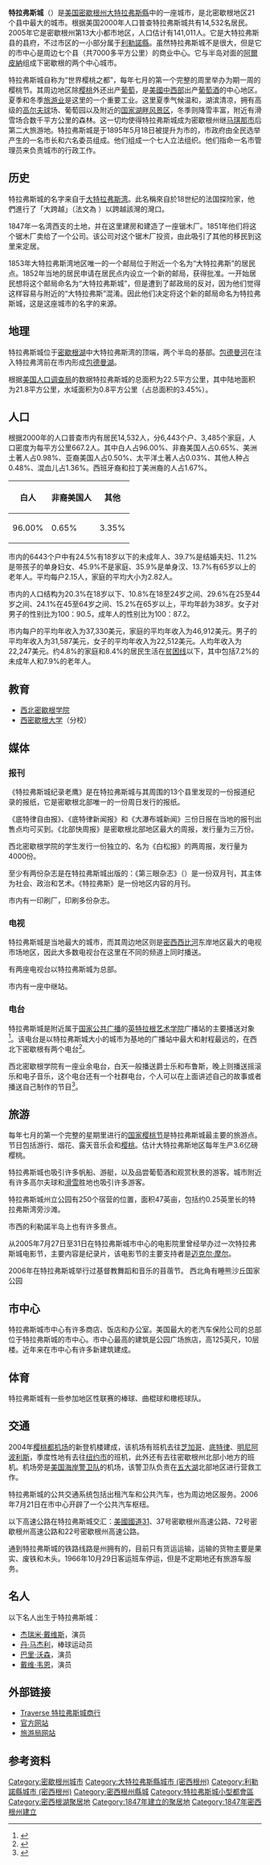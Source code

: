 {{coord|44|45|16|N|85|36|10|W|type:city|display=title}}
{{Infobox City |official_name = Traverse City, Michigan
|chinese_name=特拉弗斯城
|image_map = MIMap-doton-TraverseCity.PNG
|map_caption = 特拉弗斯城在密歇根州大特拉弗斯縣的位置
|subdivision_type  = 国家
|subdivision_type1 = 州
|subdivision_type2 = 县
|subdivision_name  = [[美国|美国]]
|subdivision_name1 = [[密歇根州|密歇根州]]
|subdivision_name2 = [[大特拉弗斯縣|大特拉弗斯縣]]
|leader_title = 市长
|leader_name = {{lang|en|Chris Bzdok}}
|established_title      =  成立
|established_date       =  1895年5月18日
|area_magnitude = 
|area_total = 22.5
|area_land = 21.8
|area_water = 0.8
|population_as_of = 2000年
|population_note = 
|population_total = 14532（市区）
|population_metro =141011
|population_density = 667.2
|timezone = [[北美东部时区|EST]]
|utc_offset = -5
|timezone_DST = [[北美东部夏令时|EDT]]
|utc_offset_DST = -4
|latitude = 44.75442
|longitude =  -85.60289°
|latd=44 |latm=45 |lats=16 |latNS=N
|longd=85 |longm=36 |longs=10 |longEW=W
|elevation = 191
|elevation_ft = 626
|website = http://www.ci.traverse-city.mi.us
|footnotes = }}
'''特拉弗斯城'''（{{lang|en|Traverse City}}）是[[美国|美国]][[密歇根州|密歇根州]][[大特拉弗斯縣|大特拉弗斯縣]]中的一座城市，是北密歇根地区21个县中最大的城市。根据美国2000年人口普查特拉弗斯城共有14,532名居民。2005年它是密歇根州第13大小都市地区，人口估计有141,011人。它是大特拉弗斯县的县府，不过市区的一小部分属于[[利勒諾縣|利勒諾縣]]。虽然特拉弗斯城不是很大，但是它的市中心是周边七个县（共7000多平方公里）的商业中心。它与半岛对面的[[阿爾皮納_(密歇根)|阿爾皮納]]组成下密歇根的两个中心城市。

特拉弗斯城自称为“世界樱桃之都”，每年七月的第一个完整的周里举办为期一周的樱桃节。其周边地区除[[樱桃|樱桃]]外还出产[[葡萄|葡萄]]，是[[美國中西部|美國中西部]]出产[[葡萄酒|葡萄酒]]的中心地区。夏季和冬季[[旅游业|旅游业]]是这里的一个重要工业。这里夏季气候温和，湖滨清凉，拥有高级的[[高尔夫球|高尔夫球]]场、葡萄园以及附近的[[美国国家湖畔风景区|国家湖畔风景区]]，冬季则降雪丰富，附近有滑雪场合数千平方公里的森林。这一切均使得特拉弗斯城成为密歇根州继[[马琪那市|马琪那市]]后第二大旅游地。特拉弗斯城是于1895年5月18日被提升为市的，市政府由全民选举产生的一名市长和六名委员组成。他们组成一个七人立法组织。他们指命一名市管理员来负责城市的行政工作。

==历史==
特拉弗斯城的名字来自于[[大特拉弗斯湾|大特拉弗斯湾]]。此名稱來自於18世纪的法国探险家，他們進行了「大跨越」（法文為 {{lang|fr|la grande traverse}}）以跨越該灣的灣口。

1847年一名湾西支的土地，并在这里建房和建造了一座锯木厂。1851年他们将这个锯木厂卖给了一个公司。该公司对这个锯木厂投资，由此吸引了其他的移民到这里来定居。

1853年大特拉弗斯湾地区唯一的一个邮局位于附近一个名为“大特拉弗斯”的居民点。1852年当地的居民申请在居民点内设立一个新的邮局，获得批准。一开始居民想将这个邮局命名为“大特拉弗斯城”，但是遭到了邮政局的反对，因为他们觉得这样容易与附近的“大特拉弗斯”混淆。因此他们决定将这个新的邮局命名为特拉弗斯城，这是这座城市的名字的来源。

==地理==
特拉弗斯城位于[[密歇根湖|密歇根湖]]中大特拉弗斯湾的顶端，两个半岛的基部。[[包德曼河|包德曼河]]在注入特拉弗湾前在市内形成[[包德曼湖|包德曼湖]]。

根据[[美国人口调查局|美国人口调查局]]的数据特拉弗斯城的总面积为22.5平方公里，其中陆地面积为21.8平方公里，水域面积为0.8平方公里（占总面积的3.45%）。

==人口==
根据2000年的人口普查市内有居民14,532人，分6,443个户、3,485个家庭，人口密度为每平方公里667.2人。其中白人占96.00%、非裔美国人占0.65%、美洲土著人占0.98%、亚裔美国人占0.50%、太平洋土著人占0.03%、其他人种占0.48%、混血儿占1.36%。西班牙裔和拉丁美洲裔的人占1.67%。
{| class="wikitable"
|-
! 白人
! 非裔美国人
! 其他
|-
| 96.00%
| 0.65%
| 3.35%
|}

市内的6443个户中有24.5%有18岁以下的未成年人、39.7%是结婚夫妇、11.2%是带孩子的单身妇女、45.9%不是家庭、35.9%是单身汉、13.7%有65岁以上的老年人。平均每户2.15人，家庭的平均大小为2.82人。

市内的人口结构为20.3%在18岁以下、10.8%在18至24岁之间、29.6%在25至44岁之间、24.1%在45至64岁之间、15.2%在65岁以上，平均年龄为38岁。女子对男子的性别比为100：90.5，成年人的性别比为100：87.2。

市内每户的平均年收入为37,330美元，家庭的平均年收入为46,912美元。男子的平均年收入为31,587美元，女子的平均年收入为22,512美元。人均年收入为22,247美元。约4.8%的家庭和8.4%的居民生活在[[贫困线|贫困线]]以下，其中包括7.2%的未成年人和7.9%的老年人。

==教育==
*[[西北密歇根学院|西北密歇根学院]]
*[[西密歇根大学|西密歇根大学]]（分校）

==媒体==
===报刊===
《特拉弗斯城纪录老鹰》是在特拉弗斯城与其周围的13个县里发现的一份报道纪录的报纸，它是密歇根北部唯一的一份周日发行的报纸。

《底特律自由报》、《底特律新闻报》和《大瀑布城新闻》三份日报在当地的报刊出售点均可买到。《北部快周报》是密歇根北部地区最大的周报，发行量为三万份。

西北密歇根学院的学生发行一份独立的、名为《白松报》的两周报，发行量为4000份。

至少有两份杂志是在特拉弗斯城出版的：《第三眼杂志》（{{lang|en|Thirdeye Magazine}}）是一份双月刊，其主体为社会、政治和艺术。《特拉弗斯》是一份地区内容的月刊。

市内有一印刷厂，印刷多份杂志。

===电视===
特拉弗斯城是当地最大的城市，而其周边地区则是[[密西西比河|密西西比河]]东岸地区最大的电视市场地区，因此大多数电视台在这里在不同的频道上同时播送。

有两座电视台以特拉弗斯城为总部。

市内有一座中继站。

===电台===
特拉弗斯城是附近属于[[国家公共广播|国家公共广播]]的[[英特拉根艺术学院|英特拉根艺术学院]]广播站的主要播送对象<ref>{{cite web| title=NPR Stations in Traverse City, MI| work=NPR Find a Station| url=http://www.npr.org/stations/stations_results.php?sForm=city| accessdate=2006年3月27日| archive-date=2015年6月9日| archive-url=https://web.archive.org/web/20150609063721/http://www.npr.org/stations/stations_results.php?sForm=city| dead-url=no}}</ref>。该电台是以特拉弗斯城大小的城市为基地的广播站中最大和射程最远的，在西北下密歇根有两个电台<ref>{{cite web|title=Coverage Area |work=Interlochen Public Radio |url=http://www.interlochen.org/ipr/about_ipr/coverage_area |accessdate=2006年3月27日 |deadurl=yes |archiveurl=https://web.archive.org/web/20070311045429/http://www.interlochen.org/ipr/about_ipr/coverage_area |archivedate=2007年3月11日 }}</ref>。

西北密歇根学院有一座业余电台，白天一般播送爵士乐和布鲁斯，晚上则播送摇滚乐和电子音乐，这个电台还有一个社群电台，个人可以在上面讲述自己的故事或者播送自己制作的节目<ref>{{Cite web |url=http://radioanyway.org/ |title=Radio Anyway |access-date=2007-05-12 |archive-url=https://web.archive.org/web/20070416141729/http://www.radioanyway.org/ |archive-date=2007-04-16 |dead-url=yes }}</ref>。

==旅游==
每年七月的第一个完整的星期里进行的[[国家樱桃节|国家樱桃节]]是特拉弗斯城最主要的旅游点。节日包括游行、烟花、露天音乐会和[[樱桃|樱桃]]。估计大特拉弗斯地区每年生产3.6亿磅樱桃。

特拉弗斯城也吸引许多帆船、游艇，以及品尝葡萄酒和观赏秋景的游客。城市附近有许多高尔夫球和[[滑雪|滑雪]]胜地也吸引许多游客。

特拉弗斯城州立公园有250个宿营的位置，面积47英亩，包括约0.25英里长的特拉弗斯湾旁沙滩。

市西的利勒諾半岛上也有许多景点。

从2005年7月27日至31日在特拉弗斯城市中心的电影院里曾经举办过一次特拉弗斯城电影节，主要内容是纪录片，该电影节的主要支持者是[[迈克尔·摩尔|迈克尔·摩尔]]。

2006年在特拉弗斯城举行过基督教舞蹈和音乐的苜蓿节。
西北角有睡熊沙丘国家公园

==市中心==
特拉弗斯城市中心有许多商店、饭店和办公室。美国最大的老汽车保险公司的总部位于特拉弗斯城的市中心。市中心最高的建筑是公园广场旅店，高125英尺，10层楼。近年来在市中心有许多新建筑建成。

==体育==
特拉弗斯城有一些参加地区性联赛的棒球、曲棍球和橄榄球队。

==交通==
2004年[[樱桃都机场|樱桃都机场]]的新登机楼建成，该机场有班机去往[[芝加哥|芝加哥]]、[[底特律|底特律]]、[[明尼阿波利斯|明尼阿波利斯]]，季度性地有去往[[纽约市|纽约市]]的班机，此外还有去往密歇根州北部小地方的班机。机场旁是[[美国海岸警卫队|美国海岸警卫队]]的机场，该警卫队负责在[[五大湖|五大湖]]北部地区进行营救工作。

特拉弗斯城的公共交通系统包括出租汽车和公共汽车，也为周边地区服务。2006年7月21日在市中心开辟了一个公共汽车枢纽。

以下高速公路在特拉弗斯城交汇：[[美國國道31|美國國道31]]、37号密歇根州高速公路、72号密歇根州高速公路和22号密歇根州高速公路。

通到特拉弗斯城的铁路线路是州拥有的，目前只有货运运输，运输的货物主要是果实、废铁和木头。1966年10月29日客运班车停运，但是不定期地还有旅游车服务。

==名人==
以下名人出生于特拉弗斯城：
*[[杰瑞米·戴维斯|杰瑞米·戴维斯]]，演员
*[[丹·马杰利|丹·马杰利]]，棒球运动员
*[[巴里·沃森|巴里·沃森]]，演员
*[[戴维·韦恩|戴维·韦恩]]，演员

==外部链接==
*[http://tcchamber.org/ Traverse 特拉弗斯城商行] {{Wayback|url=http://tcchamber.org/ |date=20190718202423 }}
*[http://www.ci.traverse-city.mi.us/ 官方网站] {{Wayback|url=http://www.ci.traverse-city.mi.us/ |date=20131229180113 }}
*[http://www.mytraversecity.com/ 旅游局网站] {{Wayback|url=http://www.mytraversecity.com/ |date=20090524063114 }}

==参考资料==
{{Reflist}}

{{Authority control}}

{{DEFAULTSORT:Traverse City, Michigan}}
[[Category:密歇根州城市|Category:密歇根州城市]]
[[Category:大特拉弗斯縣城市_(密西根州)|Category:大特拉弗斯縣城市 (密西根州)]]
[[Category:利勒諾縣城市_(密西根州)|Category:利勒諾縣城市 (密西根州)]]
[[Category:密西根州縣城|Category:密西根州縣城]]
[[Category:特拉弗斯城小型都會區|Category:特拉弗斯城小型都會區]]
[[Category:密西根湖聚居地|Category:密西根湖聚居地]]
[[Category:1847年建立的聚居地|Category:1847年建立的聚居地]]
[[Category:1847年密西根州建立|Category:1847年密西根州建立]]